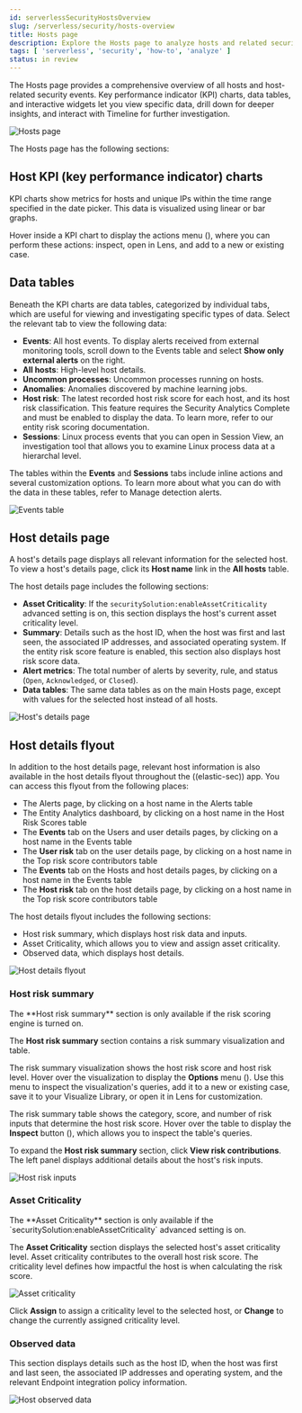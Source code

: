 ```yaml
---
id: serverlessSecurityHostsOverview
slug: /serverless/security/hosts-overview
title: Hosts page
description: Explore the Hosts page to analyze hosts and related security events.
tags: [ 'serverless', 'security', 'how-to', 'analyze' ]
status: in review
---
```


<DocBadge template="technical preview" />
<div id="hosts-overview"></div>

The Hosts page provides a comprehensive overview of all hosts and host-related security events. Key performance indicator (KPI) charts, data tables, and interactive widgets let you view specific data, drill down for deeper insights, and interact with Timeline for further investigation.

![Hosts page](../images/hosts-overview/-management-hosts-hosts-ov-pg.png)

The Hosts page has the following sections:

<div id="host-KPI-charts"></div>

## Host KPI (key performance indicator) charts

KPI charts show metrics for hosts and unique IPs within the time range specified in the date picker. This data is visualized using linear or bar graphs.

<DocCallOut title="Tip">
Hover inside a KPI chart to display the actions menu (<DocIcon type="boxesHorizontal" title="Actions menu icon" />), where you can perform these actions: inspect, open in Lens, and add to a new or existing case.
</DocCallOut>

<div id="host-data-tables"></div>

## Data tables

Beneath the KPI charts are data tables, categorized by individual tabs, which are useful for viewing and investigating specific types of data. Select the relevant tab to view the following data:

* **Events**: All host events. To display alerts received from external monitoring tools, scroll down to the Events table and select **Show only external alerts** on the right.
* **All hosts**: High-level host details.
* **Uncommon processes**: Uncommon processes running on hosts.
* **Anomalies**: Anomalies discovered by machine learning jobs.
* **Host risk**: The latest recorded host risk score for each host, and its host risk classification. This feature requires the Security Analytics Complete <DocLink id="serverlessGeneralManageProject" text="project feature"/> and must be enabled to display the data. To learn more, refer to our <DocLink id="serverlessSecurityEntityRiskScoring">entity risk scoring documentation</DocLink>.  
* **Sessions**: Linux process events that you can open in <DocLink id="serverlessSecuritySessionView">Session View</DocLink>, an investigation tool that allows you to examine Linux process data at a hierarchal level.

The tables within the **Events** and **Sessions** tabs include inline actions and several customization options. To learn more about what you can do with the data in these tables, refer to <DocLink id="serverlessSecurityAlertsUiManage">Manage detection alerts</DocLink>.

![Events table](../images/hosts-overview/-getting-started-users-events-table.png)

<div id="host-details-page"></div>

## Host details page

A host's details page displays all relevant information for the selected host. To view a host's details page, click its **Host name** link in the **All hosts** table.

The host details page includes the following sections: 

* **Asset Criticality**: If the `securitySolution:enableAssetCriticality` <DocLink id="serverlessSecurityAdvancedSettings" section="enable-asset-criticality-workflows" >advanced setting</DocLink> is on, this section displays the host's current <DocLink id="serverlessSecurityAssetCriticality">asset criticality level</DocLink>.
* **Summary**: Details such as the host ID, when the host was first and last seen, the associated IP addresses, and associated operating system. If the entity risk score feature is enabled, this section also displays host risk score data. 
* **Alert metrics**: The total number of alerts by severity, rule, and status (`Open`, `Acknowledged`, or `Closed`).  
* **Data tables**: The same data tables as on the main Hosts page, except with values for the selected host instead of all hosts. 

![Host's details page](../images/hosts-overview/-management-hosts-hosts-detail-pg.png)

## Host details flyout

In addition to the host details page, relevant host information is also available in the host details flyout throughout the ((elastic-sec)) app. You can access this flyout from the following places:

* The Alerts page, by clicking on a host name in the Alerts table
* The Entity Analytics dashboard, by clicking on a host name in the Host Risk Scores table
* The **Events** tab on the Users and user details pages, by clicking on a host name in the Events table
* The **User risk** tab on the user details page, by clicking on a host name in the Top risk score contributors table
* The **Events** tab on the Hosts and host details pages, by clicking on a host name in the Events table
* The **Host risk** tab on the host details page, by clicking on a host name in the Top risk score contributors table

The host details flyout includes the following sections:

* <DocLink id="serverlessSecurityHostsOverview" section="host-risk-summary">Host risk summary</DocLink>, which displays host risk data and inputs.
* <DocLink id="serverlessSecurityHostsOverview" section="asset-criticality">Asset Criticality</DocLink>, which allows you to view and assign asset criticality.
* <DocLink id="serverlessSecurityHostsOverview" section="observed-data">Observed data</DocLink>, which displays host details.

![Host details flyout](../images/hosts-overview/-host-details-flyout.png)

### Host risk summary

<DocCallOut title="Requirements">
The **Host risk summary** section is only available if the <DocLink id="serverlessSecurityTurnOnRiskEngine" >risk scoring engine is turned on</DocLink>.
</DocCallOut>

The **Host risk summary** section contains a risk summary visualization and table.

The risk summary visualization shows the host risk score and host risk level. Hover over the visualization to display the **Options** menu (<DocIcon type="boxesHorizontal" title="Options menu" />). Use this menu to inspect the visualization's queries, add it to a new or existing case, save it to your Visualize Library, or open it in Lens for customization.

The risk summary table shows the category, score, and number of risk inputs that determine the host risk score. Hover over the table to display the **Inspect** button (<DocIcon type="inspect" title="Inspect" />), which allows you to inspect the table's queries.

To expand the **Host risk summary** section, click **View risk contributions**. The left panel displays additional details about the host's risk inputs.

![Host risk inputs](../images/hosts-overview/-host-risk-inputs.png)

### Asset Criticality

<DocCallOut title="Requirements">
The **Asset Criticality** section is only available if the `securitySolution:enableAssetCriticality` <DocLink id="serverlessSecurityAdvancedSettings" section="enable-asset-criticality-workflows" >advanced setting</DocLink> is on.
</DocCallOut>

The **Asset Criticality** section displays the selected host's <DocLink id="serverlessSecurityAssetCriticality">asset criticality level</DocLink>. Asset criticality contributes to the overall <DocLink id="serverlessSecurityEntityRiskScoring" >host risk score</DocLink>. The criticality level defines how impactful the host is when calculating the risk score.

![Asset criticality](../images/hosts-overview/-host-asset-criticality.png)

Click **Assign** to assign a criticality level to the selected host, or **Change** to change the currently assigned criticality level.

### Observed data

This section displays details such as the host ID, when the host was first and last seen, the associated IP addresses and operating system, and the relevant Endpoint integration policy information.

![Host observed data](../images/hosts-overview/-host-observed-data.png)